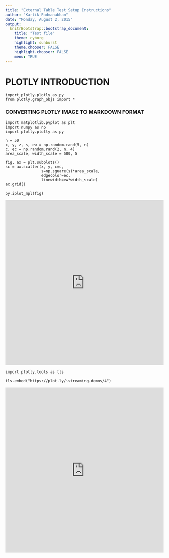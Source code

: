 ```yaml
---
title: "External Table Test Setup Instructions"
author: "Kartik Padmanabhan"
date: "Monday, August 2, 2015"
output:
  knitrBootstrap::bootstrap_document:
    title: "Test file"
    theme: cyborg
    highlight: sunburst
    theme.chooser: FALSE
    highlight.chooser: FALSE
    menu: TRUE
---
```


# PLOTLY INTRODUCTION


    import plotly.plotly as py
    from plotly.graph_objs import *

### CONVERTING PLOTLY IMAGE TO MARKDOWN FORMAT


    import matplotlib.pyplot as plt
    import numpy as np
    import plotly.plotly as py
    
    n = 50
    x, y, z, s, ew = np.random.rand(5, n)
    c, ec = np.random.rand(2, n, 4)
    area_scale, width_scale = 500, 5
    
    fig, ax = plt.subplots()
    sc = ax.scatter(x, y, c=c,
                    s=np.square(s)*area_scale,
                    edgecolor=ec,
                    linewidth=ew*width_scale)
    ax.grid()
    
    py.iplot_mpl(fig)




<iframe id="igraph" scrolling="no" style="border:none;"seamless="seamless" src="https://plot.ly/~kpadmana/527.embed" height="525px" width="100%"></iframe>




    import plotly.tools as tls
    
    tls.embed("https://plot.ly/~streaming-demos/4")




<iframe id="igraph" scrolling="no" style="border:none;"seamless="seamless" src="https://plot.ly/~streaming-demos/4.embed" height="525" width="100%"></iframe>




    
